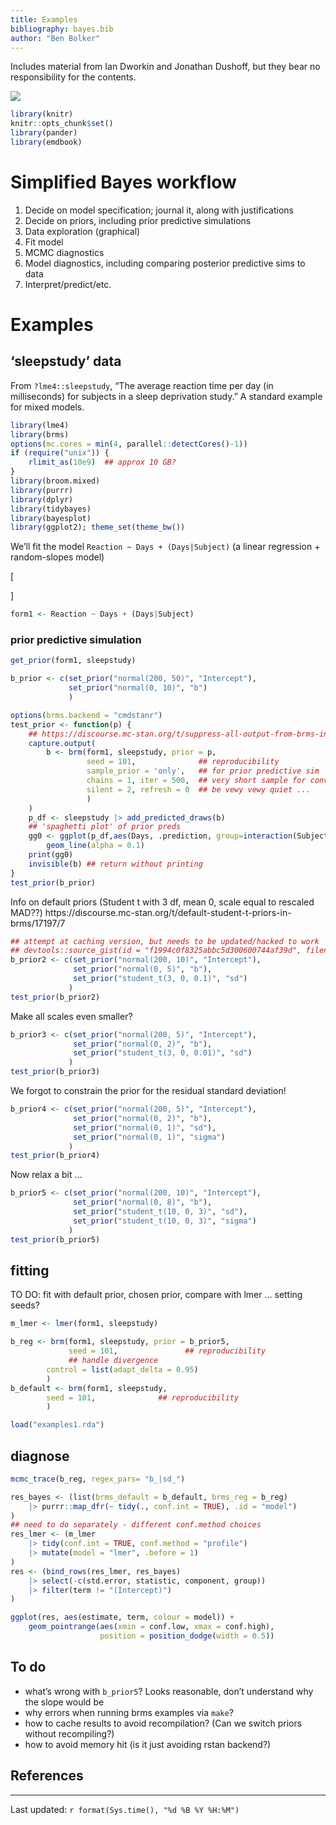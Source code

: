```yaml
---
title: Examples
bibliography: bayes.bib
author: "Ben Bolker"
---
```


Includes material from Ian Dworkin and Jonathan Dushoff, but they bear no responsibility for the contents.

![](pix/cc-attrib-nc.png)

```r
library(knitr)
knitr::opts_chunk$set()
library(pander)
library(emdbook)
```

# Simplified Bayes workflow

1. Decide on model specification; journal it, along with justifications
2. Decide on priors, including prior predictive simulations
4. Data exploration (graphical)
5. Fit model
6. MCMC diagnostics
7. Model diagnostics, including comparing posterior predictive sims to data
8. Interpret/predict/etc.

# Examples

## 'sleepstudy' data

From `?lme4::sleepstudy`, "The average reaction time per day (in milliseconds) for subjects in a sleep deprivation study." A standard example for mixed models.

```r
library(lme4)
library(brms)
options(mc.cores = min(4, parallel::detectCores()-1))
if (require("unix")) {
    rlimit_as(10e9)  ## approx 10 GB?
}
library(broom.mixed)
library(purrr)
library(dplyr)
library(tidybayes)
library(bayesplot)
library(ggplot2); theme_set(theme_bw())
```

We'll fit the model `Reaction ~ Days + (Days|Subject)` (a linear regression + random-slopes model)

\[
\newcommand{\XX}{\mathbf X}
\newcommand{\ZZ}{\mathbf Z}
\newcommand{\bbeta}{\boldsymbol \beta}
\newcommand{\bb}{\mathbf b}
\newcommand{\zero}{\boldsymbol 0}
\begin{split}
\textrm{Reaction} & \sim \textrm{Normal}(\XX \bbeta + \ZZ \bb, \sigma^2) \\
\bb & \sim \textrm{MVNorm}(\zero, \Sigma) \\
\Sigma & = \textrm{block-diag}, \left( 
\begin{array}{cc}
\sigma^2_i & \sigma_{is} \\
\sigma_{is} & \sigma^2_{s}
\end{array}
\right)
\end{split}
\]

```r
form1 <- Reaction ~ Days + (Days|Subject)
```

### prior predictive simulation

```r
get_prior(form1, sleepstudy)
```

```r
b_prior <- c(set_prior("normal(200, 50)", "Intercept"),
             set_prior("normal(0, 10)", "b")
             )
```

```r
options(brms.backend = "cmdstanr")
test_prior <- function(p) {
    ## https://discourse.mc-stan.org/t/suppress-all-output-from-brms-in-markdown-files/30117/3
    capture.output(
        b <- brm(form1, sleepstudy, prior = p,
                 seed = 101,              ## reproducibility
                 sample_prior = 'only',   ## for prior predictive sim
                 chains = 1, iter = 500,  ## very short sample for convenience
                 silent = 2, refresh = 0  ## be vewy vewy quiet ...
                 )
    )
    p_df <- sleepstudy |> add_predicted_draws(b)
    ## 'spaghetti plot' of prior preds
    gg0 <- ggplot(p_df,aes(Days, .prediction, group=interaction(Subject,.draw))) +
        geom_line(alpha = 0.1)
    print(gg0)
    invisible(b) ## return without printing
}
test_prior(b_prior)
```

Info on default priors (Student t with 3 df, mean 0, scale equal to rescaled MAD??)
https://discourse.mc-stan.org/t/default-student-t-priors-in-brms/17197/7

```r
## attempt at caching version, but needs to be updated/hacked to work
## devtools::source_gist(id = "f1994c0f8325abbc5d300600744af39d", filename="cbrm.R")
b_prior2 <- c(set_prior("normal(200, 10)", "Intercept"),
              set_prior("normal(0, 5)", "b"),
              set_prior("student_t(3, 0, 0.1)", "sd")
             )
test_prior(b_prior2)
```

Make all scales even smaller?

```r
b_prior3 <- c(set_prior("normal(200, 5)", "Intercept"),
              set_prior("normal(0, 2)", "b"),
              set_prior("student_t(3, 0, 0.01)", "sd")
             )
test_prior(b_prior3)
```

We forgot to constrain the prior for the residual standard deviation!

```r
b_prior4 <- c(set_prior("normal(200, 5)", "Intercept"),
              set_prior("normal(0, 2)", "b"),
              set_prior("normal(0, 1)", "sd"),
              set_prior("normal(0, 1)", "sigma")
             )
test_prior(b_prior4)
```

Now relax a bit ...

```r
b_prior5 <- c(set_prior("normal(200, 10)", "Intercept"),
              set_prior("normal(0, 8)", "b"),
              set_prior("student_t(10, 0, 3)", "sd"),
              set_prior("student_t(10, 0, 3)", "sigma")
             )
test_prior(b_prior5)
```

## fitting

TO DO: fit with default prior, chosen prior, compare with lmer ...
setting seeds?

```r
m_lmer <- lmer(form1, sleepstudy)
```

```r
b_reg <- brm(form1, sleepstudy, prior = b_prior5,
             seed = 101,               ## reproducibility
             ## handle divergence
        control = list(adapt_delta = 0.95)
        )
b_default <- brm(form1, sleepstudy,
        seed = 101,              ## reproducibility
        )
```

```r
load("examples1.rda")
```

## diagnose

```r
mcmc_trace(b_reg, regex_pars= "b_|sd_")
```

```r
res_bayes <- (list(brms_default = b_default, brms_reg = b_reg)
    |> purrr::map_dfr(~ tidy(., conf.int = TRUE), .id = "model")
)
## need to do separately - different conf.method choices
res_lmer <- (m_lmer
    |> tidy(conf.int = TRUE, conf.method = "profile")
    |> mutate(model = "lmer", .before = 1)
)
res <- (bind_rows(res_lmer, res_bayes)
    |> select(-c(std.error, statistic, component, group))
    |> filter(term != "(Intercept)")
)
```

```r
ggplot(res, aes(estimate, term, colour = model)) +
    geom_pointrange(aes(xmin = conf.low, xmax = conf.high),
                    position = position_dodge(width = 0.5))

```

## To do

- what's wrong with `b_prior5`? Looks reasonable, don't understand why the slope would be 
- why errors when running brms examples via `make`?
- how to cache results to avoid recompilation? (Can we switch priors without recompiling?)
- how to avoid memory hit (is it just avoiding rstan backend?)

## References

::: {#refs}
:::


---

Last updated: `r format(Sys.time(), "%d %B %Y %H:%M")`


